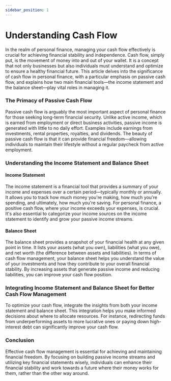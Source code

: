 ```yaml
---
sidebar_position: 1
---
```



# Understanding Cash Flow


In the realm of personal finance, managing your cash flow effectively is crucial for achieving financial stability and independence. Cash flow, simply put, is the movement of money into and out of your wallet. It is a concept that not only businesses but also individuals must understand and optimize to ensure a healthy financial future. This article delves into the significance of cash flow in personal finance, with a particular emphasis on passive cash flow, and explains how two main financial tools—the income statement and the balance sheet—play vital roles in managing it.

<Cashflow></Cashflow>

### The Primacy of Passive Cash Flow

Passive cash flow is arguably the most important aspect of personal finance for those seeking long-term financial security. Unlike active income, which is earned from employment or direct business activities, passive income is generated with little to no daily effort. Examples include earnings from investments, rental properties, royalties, and dividends. The beauty of passive cash flow is that it can provide financial freedom—allowing individuals to maintain their lifestyle without a regular paycheck from active employment.

### Understanding the Income Statement and Balance Sheet

#### Income Statement

The income statement is a financial tool that provides a summary of your income and expenses over a certain period—typically monthly or annually. It allows you to track how much money you're making, how much you're spending, and ultimately, how much you're saving. For personal finance, a positive cash flow, where your income exceeds your expenses, is crucial. It's also essential to categorize your income sources on the income statement to identify and grow your passive income streams.

#### Balance Sheet

The balance sheet provides a snapshot of your financial health at any given point in time. It lists your assets (what you own), liabilities (what you owe), and net worth (the difference between assets and liabilities). In terms of cash flow management, your balance sheet helps you understand the value of your investments and how they contribute to your overall financial stability. By increasing assets that generate passive income and reducing liabilities, you can improve your cash flow position.

### Integrating Income Statement and Balance Sheet for Better Cash Flow Management

To optimize your cash flow, integrate the insights from both your income statement and balance sheet. This integration helps you make informed decisions about where to allocate resources. For instance, redirecting funds from underperforming assets to more lucrative ones or paying down high-interest debt can significantly improve your cash flow.

### Conclusion

Effective cash flow management is essential for achieving and maintaining financial freedom. By focusing on building passive income streams and utilizing key financial statements wisely, individuals can enhance their financial stability and work towards a future where their money works for them, rather than the other way around.
